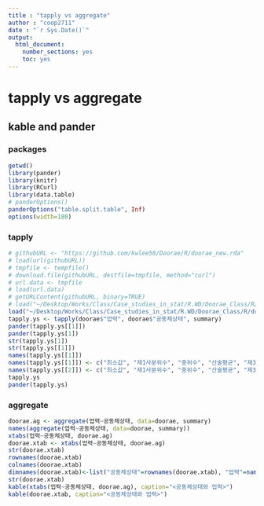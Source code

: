 ```yaml
---
title : "tapply vs aggregate"
author : "coop2711"
date : "`r Sys.Date()`"
output: 
  html_document: 
    number_sections: yes
    toc: yes
---
```

# tapply vs aggregate

## kable and pander

### packages

```r
getwd()
library(pander)
library(knitr)
library(RCurl)
library(data.table)
# panderOptions()
panderOptions("table.split.table", Inf)
options(width=180)
```

### tapply 

```r
# githubURL <- "https://github.com/kwlee58/Doorae/R/doorae_new.rda"
# load(url(githubURL))
# tmpfile <- tempfile()
# download.file(githubURL, destfile=tmpfile, method="curl")
# url.data <- tmpfile
# load(url.data)
# getURLContent(githubURL, binary=TRUE)
# load("~/Desktop/Works/Class/Case_studies_in_stat/R.WD/Doorae_Class/R/doorae_new1015.rda")
load("~/Desktop/Works/Class/Case_studies_in_stat/R.WD/Doorae_Class/R/doorae_new.rda")
tapply.ys <- tapply(doorae$"업력", doorae$"공동체상태", summary)
pander(tapply.ys[[1]])
pander(tapply.ys[1])
str(tapply.ys[1])
str(tapply.ys[[1]])
names(tapply.ys[[1]])
names(tapply.ys[[1]]) <- c("최소값", "제1사분위수", "중위수", "산술평균", "제3사분위수", "최대값")
names(tapply.ys[[2]]) <- c("최소값", "제1사분위수", "중위수", "산술평균", "제3사분위수", "최대값")
tapply.ys
pander(tapply.ys)
```

### aggregate

```r
doorae.ag <- aggregate(업력~공동체상태, data=doorae, summary)
names(aggregate(업력~공동체상태, data=doorae, summary))
xtabs(업력~공동체상태, doorae.ag)
doorae.xtab <- xtabs(업력~공동체상태, doorae.ag)
str(doorae.xtab)
rownames(doorae.xtab)
colnames(doorae.xtab)
dimnames(doorae.xtab)<-list("공동체상태"=rownames(doorae.xtab), "업력"=names(tapply.ys[[1]]))
str(doorae.xtab)
kable(xtabs(업력~공동체상태, doorae.ag), caption="<공동체상태와 업력>")
kable(doorae.xtab, caption="<공동체상태와 업력>")
```

